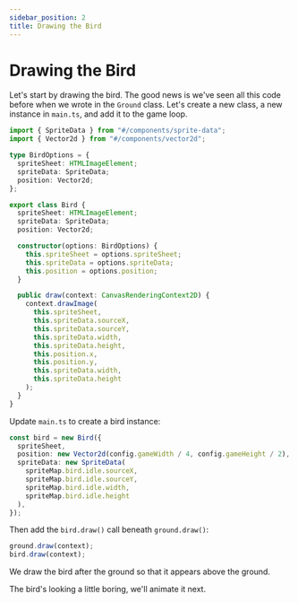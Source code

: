 ```yaml
---
sidebar_position: 2
title: Drawing the Bird
---
```


# Drawing the Bird

Let's start by drawing the bird. The good news is we've seen all this code before when we wrote in the `Ground` class. Let's create a new class, a new instance in `main.ts`, and add it to the game loop.

```typescript title="src/entities/bird.ts"
import { SpriteData } from "#/components/sprite-data";
import { Vector2d } from "#/components/vector2d";

type BirdOptions = {
  spriteSheet: HTMLImageElement;
  spriteData: SpriteData;
  position: Vector2d;
};

export class Bird {
  spriteSheet: HTMLImageElement;
  spriteData: SpriteData;
  position: Vector2d;

  constructor(options: BirdOptions) {
    this.spriteSheet = options.spriteSheet;
    this.spriteData = options.spriteData;
    this.position = options.position;
  }

  public draw(context: CanvasRenderingContext2D) {
    context.drawImage(
      this.spriteSheet,
      this.spriteData.sourceX,
      this.spriteData.sourceY,
      this.spriteData.width,
      this.spriteData.height,
      this.position.x,
      this.position.y,
      this.spriteData.width,
      this.spriteData.height
    );
  }
}
```

Update `main.ts` to create a bird instance:

```typescript title="src/main.ts"
const bird = new Bird({
  spriteSheet,
  position: new Vector2d(config.gameWidth / 4, config.gameHeight / 2),
  spriteData: new SpriteData(
    spriteMap.bird.idle.sourceX,
    spriteMap.bird.idle.sourceY,
    spriteMap.bird.idle.width,
    spriteMap.bird.idle.height
  ),
});
```

Then add the `bird.draw()` call beneath `ground.draw()`:

```typescript +{2} title="src/main.ts"
ground.draw(context);
bird.draw(context);
```

We draw the bird after the ground so that it appears above the ground.

The bird's looking a little boring, we'll animate it next.
